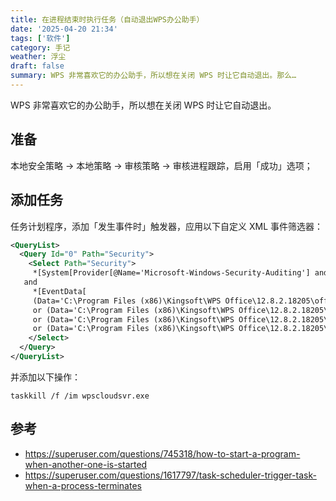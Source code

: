 ```yaml
---
title: 在进程结束时执行任务（自动退出WPS办公助手）
date: '2025-04-20 21:34'
tags: ['软件']
category: 手记
weather: 浮尘
draft: false
summary: WPS 非常喜欢它的办公助手，所以想在关闭 WPS 时让它自动退出。那么…
---
```


WPS 非常喜欢它的办公助手，所以想在关闭 WPS 时让它自动退出。

## 准备
本地安全策略 -> 本地策略 -> 审核策略 -> 审核进程跟踪，启用「成功」选项；

## 添加任务
任务计划程序，添加「发生事件时」触发器，应用以下自定义 XML 事件筛选器：

```xml
<QueryList>
  <Query Id="0" Path="Security">
    <Select Path="Security">
     *[System[Provider[@Name='Microsoft-Windows-Security-Auditing'] and (band(Keywords,9007199254740992)) and (EventID=4689)]]
   and
     *[EventData[
     (Data='C:\Program Files (x86)\Kingsoft\WPS Office\12.8.2.18205\office6\wps.exe')
     or (Data='C:\Program Files (x86)\Kingsoft\WPS Office\12.8.2.18205\office6\wpp.exe')
     or (Data='C:\Program Files (x86)\Kingsoft\WPS Office\12.8.2.18205\office6\et.exe')
     or (Data='C:\Program Files (x86)\Kingsoft\WPS Office\12.8.2.18205\office6\wpspdf.exe')]]
    </Select>
  </Query>
</QueryList>
```

并添加以下操作：
```batch
taskkill /f /im wpscloudsvr.exe
```

## 参考
- https://superuser.com/questions/745318/how-to-start-a-program-when-another-one-is-started
- https://superuser.com/questions/1617797/task-scheduler-trigger-task-when-a-process-terminates
